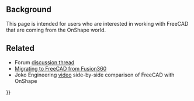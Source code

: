 <languages/>
{{TOCright}}
<translate>

== Background == <!--T:1-->

<!--T:2-->
This page is intended for users who are interested in working with FreeCAD that are coming from the OnShape world.

== Related == <!--T:3-->

<!--T:4-->
* Forum [https://forum.freecad.org/viewtopic.php?f=8&t=50973&p=437872#p437863 discussion thread] 
* [[Migrating_to_FreeCAD_from_Fusion360|Migrating to FreeCAD from Fusion360]]
* Joko Engineering [https://youtu.be/oH8GOR8Jx88 video] side-by-side comparison of FreeCAD with OnShape


</translate>
{{Userdocnavi{{#translation:}}}}
